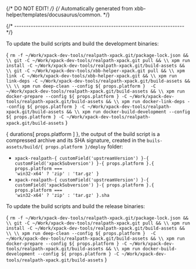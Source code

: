 {/* DO NOT EDIT! */}
{/* Automatically generated from xbb-helper/templates/docusaurus/common. */}




{/* ------------------------------------------------------------------------ */}

To update the build scripts and build the development binaries:

<CodeBlock language="sh"> {
`rm -f ~/Work/xpack-dev-tools/realpath-xpack.git/package-lock.json && \\
git -C ~/Work/xpack-dev-tools/realpath-xpack.git pull && \\
xpm run install -C ~/Work/xpack-dev-tools/realpath-xpack.git/build-assets && \\
git -C ~/Work/xpack-dev-tools/xbb-helper-xpack.git pull && \\
xpm link -C ~/Work/xpack-dev-tools/xbb-helper-xpack.git && \\
xpm run link-deps -C ~/Work/xpack-dev-tools/realpath-xpack.git/build-assets && \\
\\
xpm run deep-clean --config ${ props.platform }  -C ~/Work/xpack-dev-tools/realpath-xpack.git/build-assets && \\
xpm run docker-prepare --config ${ props.platform } -C ~/Work/xpack-dev-tools/realpath-xpack.git/build-assets && \\
xpm run docker-link-deps --config ${ props.platform } -C ~/Work/xpack-dev-tools/realpath-xpack.git/build-assets && \\
xpm run docker-build-development --config ${ props.platform } -C ~/Work/xpack-dev-tools/realpath-xpack.git/build-assets`
} </CodeBlock>

{ durations[ props.platform ] }, the output of the build script is a compressed
archive and its SHA signature, created in
the <code>buils-assets/build/{ props.platform }/deploy</code> folder:

* <code>xpack-realpath-{ customField('upstreamVersion') }-{ customField('xpackSubversion') }-{ props.platform }.{ props.platform === 'win32-x64' ? 'zip' : 'tar.gz' }</code>
* <code>xpack-realpath-{ customField('upstreamVersion') }-{ customField('xpackSubversion') }-{ props.platform }.{ props.platform === 'win32-x64' ? 'zip' : 'tar.gz' }.sha</code>

To update the build scripts and build the release binaries:

<CodeBlock language="sh"> {
`rm -f ~/Work/xpack-dev-tools/realpath-xpack.git/package-lock.json && \\
git -C ~/Work/xpack-dev-tools/realpath-xpack.git pull && \\
xpm run install -C ~/Work/xpack-dev-tools/realpath-xpack.git/build-assets && \\
\\
xpm run deep-clean --config ${ props.platform }  -C ~/Work/xpack-dev-tools/realpath-xpack.git/build-assets && \\
xpm run docker-prepare --config ${ props.platform } -C ~/Work/xpack-dev-tools/realpath-xpack.git/build-assets && \\
xpm run docker-build-development --config ${ props.platform } -C ~/Work/xpack-dev-tools/realpath-xpack.git/build-assets`
} </CodeBlock>
